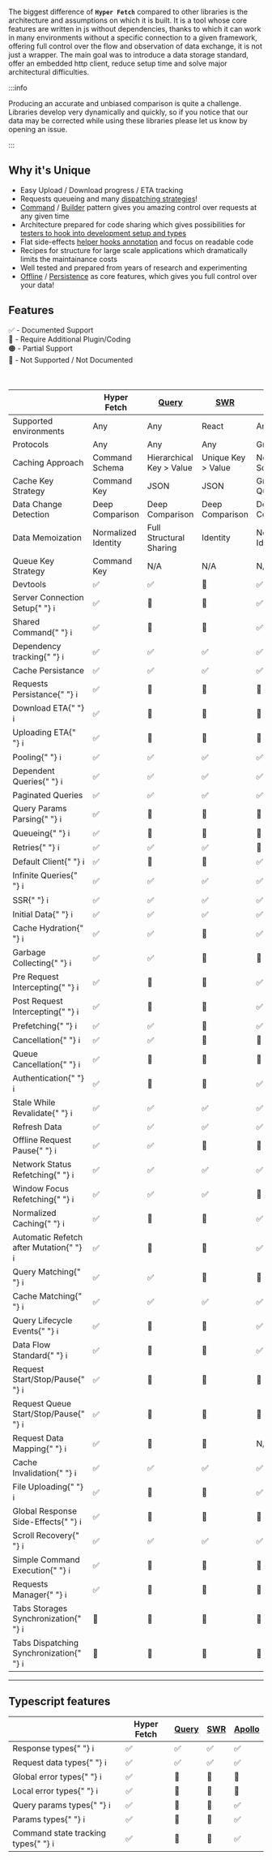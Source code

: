 
The biggest difference of **`Hyper Fetch`** compared to other libraries is the architecture and assumptions on which it
is built. It is a tool whose core features are written in js without dependencies, thanks to which it can work in many
environments without a specific connection to a given framework, offering full control over the flow and observation of
data exchange, it is not just a wrapper. The main goal was to introduce a data storage standard, offer an embedded http
client, reduce setup time and solve major architectural difficulties.

:::info

Producing an accurate and unbiased comparison is quite a challenge. Libraries develop very dynamically and quickly, so
if you notice that our data may be corrected while using these libraries please let us know by opening an issue.

:::

## Why it's Unique

- Easy Upload / Download progress / ETA tracking
- Requests queueing and many [dispatching strategies](docs/Architecture/Dispatcher#dispatching-modes)!
- [Command](docs/Architecture/Command) / [Builder](docs/Architecture/Builder) pattern gives you amazing control over
  requests at any given time
- Architecture prepared for code sharing which gives possibilities for
  [testers to hook into development setup and types](docs/Getting%20Started/Testing)
- Flat side-effects [helper hooks annotation](docs/Getting%20Started/Testing) and focus on readable code
- Recipes for structure for large scale applications which dramatically limits the maintainance costs
- Well tested and prepared from years of research and experimenting
- [Offline](/guides/Advanced/Offline) / [Persistence](/guides/Advanced/Persistence) as core features, which gives you
  full control over your data!

## Features

<div>✅ - Documented Support</div>
<div>🔵 - Require Additional Plugin/Coding</div>
<div>🟠 - Partial Support</div>
<div>🔴 - Not Supported / Not Documented</div>

<br />
<br />

<table className="comparison-table">
  <thead>
    <tr>
      <th></th>
      <th>Hyper Fetch</th>
      <th>
        <a href="https://tanstack.com/query/v4/?from=reactQueryV3&original=https://react-query-v3.tanstack.com/">
          Query
        </a>
      </th>
      <th>
        <a href="https://swr.vercel.app/">SWR</a>
      </th>
      <th>
        <a href="https://www.apollographql.com/docs/react/">Apollo</a>
      </th>
    </tr>
  </thead>
  <tbody>
    <tr>
      <td>Supported environments</td>
      <td>Any</td>
      <td>Any</td>
      <td>React</td>
      <td>Any</td>
    </tr>
    <tr>
      <td>Protocols</td>
      <td>Any</td>
      <td>Any</td>
      <td>Any</td>
      <td>GraphQL</td>
    </tr>
    <tr>
      <td>Caching Approach</td>
      <td>Command Schema</td>
      <td>Hierarchical Key > Value</td>
      <td>Unique Key > Value</td>
      <td>Normalized Schema</td>
    </tr>
    <tr>
      <td>Cache Key Strategy</td>
      <td>Command Key</td>
      <td>JSON</td>
      <td>JSON</td>
      <td>GraphQL Query</td>
    </tr>
    <tr>
      <td>Data Change Detection</td>
      <td>Deep Comparison</td>
      <td>Deep Comparison</td>
      <td>Deep Comparison</td>
      <td>Deep Comparison</td>
    </tr>
    <tr>
      <td>Data Memoization</td>
      <td>Normalized Identity</td>
      <td>Full Structural Sharing</td>
      <td>Identity</td>
      <td>Normalized Identity</td>
    </tr>
    <tr>
      <td>Queue Key Strategy</td>
      <td>Command Key</td>
      <td>N/A</td>
      <td>N/A</td>
      <td>N/A</td>
    </tr>
    <tr>
      <td>Devtools</td>
      <td>✅</td>
      <td>✅</td>
      <td>🔵</td>
      <td>✅</td>
    </tr>
    <tr>
      <td>
        Server Connection Setup{" "}
        <Tippy content="Be able to prepare global setup for server connection">
          <span>ℹ️</span>
        </Tippy>
      </td>
      <td>✅</td>
      <td>🔴</td>
      <td>🔴</td>
      <td>✅</td>
    </tr>
    <tr>
      <td>
        Shared Command{" "}
        <Tippy content="Being able to prepare commands to be reused in the application">
          <span>ℹ️</span>
        </Tippy>
      </td>
      <td>✅</td>
      <td>🔴</td>
      <td>🔴</td>
      <td>✅</td>
    </tr>
    <tr>
      <td>
        Dependency tracking{" "}
        <Tippy content="It allows to limit rerendering only to the dependent key changes">
          <span>ℹ️</span>
        </Tippy>
      </td>
      <td>✅</td>
      <td>✅</td>
      <td>✅</td>
      <td>✅</td>
    </tr>
    <tr>
      <td>Cache Persistance</td>
      <td>✅</td>
      <td>✅</td>
      <td>✅</td>
      <td>✅</td>
    </tr>
    <tr>
      <td>
        Requests Persistance{" "}
        <Tippy content="Possibility to keep data prepared for request in persistent storage and resend it on new session">
          <span>ℹ️</span>
        </Tippy>
      </td>
      <td>✅</td>
      <td>🔴</td>
      <td>🔴</td>
      <td>🔴</td>
    </tr>
    <tr>
      <td>
        Download ETA{" "}
        <Tippy content="Tracking of the download progress to be able to access size left and time ETA">
          <span>ℹ️</span>
        </Tippy>
      </td>
      <td>✅ </td>
      <td>🔵</td>
      <td>🔵</td>
      <td>🔵</td>
    </tr>
    <tr>
      <td>
        Uploading ETA{" "}
        <Tippy content="Tracking of the upload progress to be able to access size left and time ETA">
          <span>ℹ️</span>
        </Tippy>
      </td>
      <td>✅</td>
      <td>🔵</td>
      <td>🔵</td>
      <td>🔵</td>
    </tr>
    <tr>
      <td>
        Pooling{" "}
        <Tippy content="Fetch new data at interval">
          <span>ℹ️</span>
        </Tippy>
      </td>
      <td>✅</td>
      <td>✅</td>
      <td>✅</td>
      <td>✅</td>
    </tr>
    <tr>
      <td>
        Dependent Queries{" "}
        <Tippy content="Be able to hold on one request until another is finished">
          <span>ℹ️</span>
        </Tippy>
      </td>
      <td>✅</td>
      <td>✅</td>
      <td>✅</td>
      <td>✅</td>
    </tr>
    <tr>
      <td>Paginated Queries</td>
      <td>✅</td>
      <td>✅</td>
      <td>✅</td>
      <td>✅</td>
    </tr>
    <tr>
      <td>
        Query Params Parsing{" "}
        <Tippy content="Built-in query parsing from object or string">
          <span>ℹ️</span>
        </Tippy>
      </td>
      <td>✅</td>
      <td>🔵</td>
      <td>🔵</td>
      <td>🔵</td>
    </tr>
    <tr>
      <td>
        Queueing{" "}
        <Tippy content="Allows to group requests in queues and control sending process">
          <span>ℹ️</span>
        </Tippy>
      </td>
      <td>✅</td>
      <td>🔴</td>
      <td>🔴</td>
      <td>🔴</td>
    </tr>
    <tr>
      <td>
        Retries{" "}
        <Tippy content="When request fails try again to trigger it">
          <span>ℹ️</span>
        </Tippy>
      </td>
      <td>✅</td>
      <td>✅</td>
      <td>✅</td>
      <td>🔵</td>
    </tr>
    <tr>
      <td>
        Default Client{" "}
        <Tippy content="Library includes prepared client for requesting">
          <span>ℹ️</span>
        </Tippy>
      </td>
      <td>✅</td>
      <td>🔴</td>
      <td>🔴</td>
      <td>✅</td>
    </tr>
    <tr>
      <td>
        Infinite Queries{" "}
        <Tippy content="When we want to dynamicaly 'load more' content on the list">
          <span>ℹ️</span>
        </Tippy>
      </td>
      <td>✅</td>
      <td>✅</td>
      <td>✅</td>
      <td>✅</td>
    </tr>
    <tr>
      <td>
        SSR{" "}
        <Tippy content="Server Side Rendering">
          <span>ℹ️</span>
        </Tippy>
      </td>
      <td>✅</td>
      <td>✅</td>
      <td>✅</td>
      <td>✅</td>
    </tr>
    <tr>
      <td>
        Initial Data{" "}
        <Tippy content="Initialize with prepared placeholder data">
          <span>ℹ️</span>
        </Tippy>
      </td>
      <td>✅</td>
      <td>✅</td>
      <td>✅</td>
      <td>✅</td>
    </tr>
    <tr>
      <td>
        Cache Hydration{" "}
        <Tippy content="Allows to hydrate cache storage with data from other sources">
          <span>ℹ️</span>
        </Tippy>
      </td>
      <td>✅ </td>
      <td>✅ </td>
      <td>🔴</td>
      <td>✅</td>
    </tr>
    <tr>
      <td>
        Garbage Collecting{" "}
        <Tippy content="Stale data gets removed from memory">
          <span>ℹ️</span>
        </Tippy>
      </td>
      <td>✅</td>
      <td>✅</td>
      <td>🔴</td>
      <td>🔴</td>
    </tr>
    <tr>
      <td>
        Pre Request Intercepting{" "}
        <Tippy content="Intercept and modify every request before being triggered">
          <span>ℹ️</span>
        </Tippy>
      </td>
      <td>✅</td>
      <td>🔵</td>
      <td>🔵</td>
      <td>✅</td>
    </tr>
    <tr>
      <td>
        Post Request Intercepting{" "}
        <Tippy content="Intercept and modify every response before being saved and emitted">
          <span>ℹ️</span>
        </Tippy>
      </td>
      <td>✅</td>
      <td>🔵</td>
      <td>🔵</td>
      <td>✅</td>
    </tr>
    <tr>
      <td>
        Prefetching{" "}
        <Tippy content="Prefetch your data before your components being mounted">
          <span>ℹ️</span>
        </Tippy>
      </td>
      <td>✅</td>
      <td>✅</td>
      <td>🔵</td>
      <td>✅</td>
    </tr>
    <tr>
      <td>
        Cancellation{" "}
        <Tippy content="Cancel ongoing request">
          <span>ℹ️</span>
        </Tippy>
      </td>
      <td>✅</td>
      <td>✅</td>
      <td>🔴</td>
      <td>🔴</td>
    </tr>
    <tr>
      <td>
        Queue Cancellation{" "}
        <Tippy content="Cancel group of ongoing requests by their queue key">
          <span>ℹ️</span>
        </Tippy>
      </td>
      <td>✅</td>
      <td>🔴</td>
      <td>🔴</td>
      <td>🔴</td>
    </tr>
    <tr>
      <td>
        Authentication{" "}
        <Tippy content="Has built-in solutions for authentication like intercepting and possibilities to turn on/off">
          <span>ℹ️</span>
        </Tippy>
      </td>
      <td>✅</td>
      <td>🔵</td>
      <td>🔵</td>
      <td>✅</td>
    </tr>
    <tr>
      <td>
        Stale While Revalidate{" "}
        <Tippy content="Load cache data and refresh it in background">
          <span>ℹ️</span>
        </Tippy>
      </td>
      <td>✅</td>
      <td>✅</td>
      <td>✅</td>
      <td>✅</td>
    </tr>
    <tr>
      <td>Refresh Data</td>
      <td>✅</td>
      <td>✅</td>
      <td>✅</td>
      <td>✅</td>
    </tr>
    <tr>
      <td>
        Offline Request Pause{" "}
        <Tippy content="When app goes offline, it waits until connection is back and retries paused requests">
          <span>ℹ️</span>
        </Tippy>
      </td>
      <td>✅</td>
      <td>✅</td>
      <td>🔴</td>
      <td>🔴</td>
    </tr>
    <tr>
      <td>
        Network Status Refetching{" "}
        <Tippy content="Trigger refetch when your app goes online">
          <span>ℹ️</span>
        </Tippy>
      </td>
      <td>✅</td>
      <td>✅</td>
      <td>✅</td>
      <td>✅</td>
    </tr>
    <tr>
      <td>
        Window Focus Refetching{" "}
        <Tippy content="Trigger refetch when you switch tabs or windows">
          <span>ℹ️</span>
        </Tippy>
      </td>
      <td>✅</td>
      <td>✅</td>
      <td>✅</td>
      <td>🔴</td>
    </tr>
    <tr>
      <td>
        Normalized Caching{" "}
        <Tippy content="Storing cached data in flat architecture to prevent duplication">
          <span>ℹ️</span>
        </Tippy>
      </td>
      <td>✅</td>
      <td>🔴</td>
      <td>🔴</td>
      <td>✅</td>
    </tr>
    <tr>
      <td>
        Automatic Refetch after Mutation{" "}
        <Tippy content="Refresh cache data once you post mutation request">
          <span>ℹ️</span>
        </Tippy>
      </td>
      <td>✅</td>
      <td>🔵</td>
      <td>🔵</td>
      <td>✅</td>
    </tr>
    <tr>
      <td>
        Query Matching{" "}
        <Tippy content="Make operations on queued queries by their keys - you can cancel, stop or delete them from queue.">
          <span>ℹ️</span>
        </Tippy>
      </td>
      <td>✅</td>
      <td>✅</td>
      <td>🔴</td>
      <td>🔴</td>
    </tr>
    <tr>
      <td>
        Cache Matching{" "}
        <Tippy content="Make operations on queries by their keys. Refetch groups of requests with partial names/regex or full keys.">
          <span>ℹ️</span>
        </Tippy>
      </td>
      <td>✅</td>
      <td>✅</td>
      <td>✅</td>
      <td>✅</td>
    </tr>
    <tr>
      <td>
        Query Lifecycle Events{" "}
        <Tippy content="Receive every lifecycle response from any requests. Request start, progress, response start, sucess, error, finished.">
          <span>ℹ️</span>
        </Tippy>
      </td>
      <td>✅</td>
      <td>🔴</td>
      <td>🔴</td>
      <td>✅</td>
    </tr>
    <tr>
      <td>
        Data Flow Standard{" "}
        <Tippy content="Having a standard for data exchange and for easy reading/dumping">
          <span>ℹ️</span>
        </Tippy>
      </td>
      <td>✅</td>
      <td>🔴</td>
      <td>🔴</td>
      <td>✅</td>
    </tr>
    <tr>
      <td>
        Request Start/Stop/Pause{" "}
        <Tippy content="Possibility to control particular request in queue.">
          <span>ℹ️</span>
        </Tippy>
      </td>
      <td>✅</td>
      <td>🔴</td>
      <td>🔴</td>
      <td>🔴</td>
    </tr>
    <tr>
      <td>
        Request Queue Start/Stop/Pause{" "}
        <Tippy content="Possibility to control all requests in queue.">
          <span>ℹ️</span>
        </Tippy>
      </td>
      <td>✅</td>
      <td>🔴</td>
      <td>🔴</td>
      <td>🔴</td>
    </tr>
    <tr>
      <td>
        Request Data Mapping{" "}
        <Tippy content="Before we send a request we can map the data it's transfering to different format before it gets to server">
          <span>ℹ️</span>
        </Tippy>
      </td>
      <td>✅</td>
      <td>🔵</td>
      <td>🔵</td>
      <td>N/A</td>
    </tr>
    <tr>
      <td>
        Cache Invalidation{" "}
        <Tippy content="Invalidate cache data to refetch it.">
          <span>ℹ️</span>
        </Tippy>
      </td>
      <td>✅</td>
      <td>✅</td>
      <td>✅</td>
      <td>✅</td>
    </tr>
    <tr>
      <td>
        File Uploading{" "}
        <Tippy content="File upload with built in client">
          <span>ℹ️</span>
        </Tippy>
      </td>
      <td>✅</td>
      <td>🔵</td>
      <td>🔵</td>
      <td>✅</td>
    </tr>
    <tr>
      <td>
        Global Response Side-Effects{" "}
        <Tippy content="We can hook global listeners for particular request to listen and trigger side effects while it's being send">
          <span>ℹ️</span>
        </Tippy>
      </td>
      <td>✅</td>
      <td>🔴</td>
      <td>🔴</td>
      <td>🔴</td>
    </tr>
    <tr>
      <td>
        Scroll Recovery{" "}
        <Tippy content="Going back to previous cache will restore scroll as data will be immidietly shown to the user.">
          <span>ℹ️</span>
        </Tippy>
      </td>
      <td>✅</td>
      <td>✅</td>
      <td>✅</td>
      <td>✅</td>
    </tr>
    <tr>
      <td>
        Simple Command Execution{" "}
        <Tippy content="Possibility to trigger requests commands">
          <span>ℹ️</span>
        </Tippy>
      </td>
      <td>✅</td>
      <td>🔴</td>
      <td>🔴</td>
      <td>🔴</td>
    </tr>
    <tr>
      <td>
        Requests Manager{" "}
        <Tippy content="Possibility to show requests being uploaded in whole system. Working like uploading managers, but much more advanced.">
          <span>ℹ️</span>
        </Tippy>
      </td>
      <td>✅</td>
      <td>🔴</td>
      <td>🔴</td>
      <td>🔴</td>
    </tr>
    <tr>
      <td>
        Tabs Storages Synchronization{" "}
        <Tippy content="Be able to synchronize tabs data">
          <span>ℹ️</span>
        </Tippy>
      </td>
      <td>🔴</td>
      <td>🔴</td>
      <td>🔴</td>
      <td>🔴</td>
    </tr>
    <tr>
      <td>
        Tabs Dispatching Synchronization{" "}
        <Tippy content="Be able to synchronize queries queues between tabs which is required to present full persistance in browser">
          <span>ℹ️</span>
        </Tippy>
      </td>
      <td>🔴</td>
      <td>🔴</td>
      <td>🔴</td>
      <td>🔴</td>
    </tr>
  </tbody>
</table>

---

## Typescript features

<table className="comparison-table">
  <thead>
    <tr>
      <th></th>
      <th>Hyper Fetch</th>
      <th>
        <a href="https://tanstack.com/query/v4/?from=reactQueryV3&original=https://react-query-v3.tanstack.com/">
          Query
        </a>
      </th>
      <th>
        <a href="https://swr.vercel.app/">SWR</a>
      </th>
      <th>
        <a href="https://www.apollographql.com/docs/react/">Apollo</a>
      </th>
    </tr>
  </thead>
  <tbody>
    <tr>
      <td>
        Response types{" "}
        <Tippy content="What data type you expect to receive from server">
          <span>ℹ️</span>
        </Tippy>
      </td>
      <td>✅</td>
      <td>✅</td>
      <td>✅</td>
      <td>✅</td>
    </tr>
    <tr>
      <td>
        Request data types{" "}
        <Tippy content="Pass the type to specify the data schema to be send">
          <span>ℹ️</span>
        </Tippy>
      </td>
      <td>✅</td>
      <td>✅</td>
      <td>✅</td>
      <td>✅</td>
    </tr>
    <tr>
      <td>
        Global error types{" "}
        <Tippy content="Specify possible error responses for all requests in the system">
          <span>ℹ️</span>
        </Tippy>
      </td>
      <td>✅</td>
      <td>🔴</td>
      <td>🔴</td>
      <td>🔴</td>
    </tr>
    <tr>
      <td>
        Local error types{" "}
        <Tippy content="Being able to specify particular endpoint errors apart from global error type">
          <span>ℹ️</span>
        </Tippy>
      </td>
      <td>✅</td>
      <td>🔴</td>
      <td>🔴</td>
      <td>🔴</td>
    </tr>
    <tr>
      <td>
        Query params types{" "}
        <Tippy content="Being able to pass type checking for endpoint query params">
          <span>ℹ️</span>
        </Tippy>
      </td>
      <td>✅</td>
      <td>🔴</td>
      <td>🔴</td>
      <td>✅</td>
    </tr>
    <tr>
      <td>
        Params types{" "}
        <Tippy content="Being able to automaticaly track the record of endpoint string">
          <span>ℹ️</span>
        </Tippy>
      </td>
      <td>✅</td>
      <td>🔴</td>
      <td>🔴</td>
      <td>✅</td>
    </tr>
    <tr>
      <td>
        Command state tracking types{" "}
        <Tippy content="Types to check if you already set the data/params/query params on given command to prevent data corruption">
          <span>ℹ️</span>
        </Tippy>
      </td>
      <td>✅</td>
      <td>🔴</td>
      <td>🔴</td>
      <td>✅</td>
    </tr>
  </tbody>
</table>
